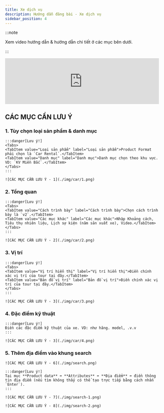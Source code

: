 ```yaml
---
title: Xe dịch vụ
description: Hướng dẫn đăng bài - Xe dịch vụ
sidebar_position: 4
---
```



:::note

Xem video hướng dẫn & hướng dẫn chi tiết ở các mục bên dưới.

:::

<iframe width="100%" style={{"aspect-ratio": "16 / 9"}} src="https://www.loom.com/embed/66bc3d167010429b9084b30259815359?sid=c5ad2fbd-2b9d-4ce0-946c-9a299d5c8495" title="YouTube video player" frameborder="0" allow="accelerometer; autoplay; clipboard-write; encrypted-media; gyroscope; picture-in-picture; web-share" referrerpolicy="strict-origin-when-cross-origin" allowfullscreen></iframe>

## CÁC MỤC CẦN LƯU Ý

### 1. Tùy chọn loại sản phẩm & danh mục

    :::danger[Lưu ý!]
    <Tabs>
    <TabItem value="Loại sản phẩm" label="Loại sản phẩm">Product Format phải chọn là `Car Rental`.</TabItem>
    <TabItem value="Danh mục" label="Danh mục">Danh mục chọn theo khu vực. VD: `KV Miền Bắc`.</TabItem>
    </Tabs>
    :::

    ![CÁC MỤC CẦN LƯU Ý - 1](./img/car/1.png)

### 2. Tổng quan

    :::danger[Lưu ý!]
    <Tabs>
    <TabItem value="Cách trình bày" label="Cách trình bày">Chọn cách trình bày là `v2`.</TabItem>
    <TabItem value="Các mục khác" label="Các mục khác">Nhập Khoảng cách, Tiêu thụ nhiên liệu, Lịch sự kiện (năm sản xuất xe), Video.</TabItem>
    </Tabs>
    :::

    ![CÁC MỤC CẦN LƯU Ý - 2](./img/car/2.png)
    
### 3. Vị trí

    :::danger[Lưu ý!]
    <Tabs>
    <TabItem value="Vị trí hiển thị" label="Vị trí hiển thị">Điền chính xác vị trí của tour tại đây.</TabItem>
    <TabItem value="Bản đồ vị trí" label="Bản đồ vị trí">Điền chính xác vị trí của tour tại đây.</TabItem>
    </Tabs>
    :::

    ![CÁC MỤC CẦN LƯU Ý - 3](./img/car/3.png)

### 4. Đặc điểm kỹ thuật

    :::danger[Lưu ý!]
    Điền các đặc điểm kỹ thuật của xe. VD: như hãng. model, .v.v
    :::

    ![CÁC MỤC CẦN LƯU Ý - 3](./img/car/4.png)

### 5. Thêm địa điểm vào khung search

    ![CÁC MỤC CẦN LƯU Ý - 6](./img/search.png)

    :::danger[Lưu ý!]
    Tại mục **Product data** ➡️ **Attributes** ➡️ **Địa điểm** ➡️ điền thông tin địa điểm (nếu tìm không thấy có thể tạo trực tiếp bằng cách nhấn `Enter`).
    :::

    ![CÁC MỤC CẦN LƯU Ý - 7](./img/search-1.png)

    ![CÁC MỤC CẦN LƯU Ý - 8](./img/search-2.png)